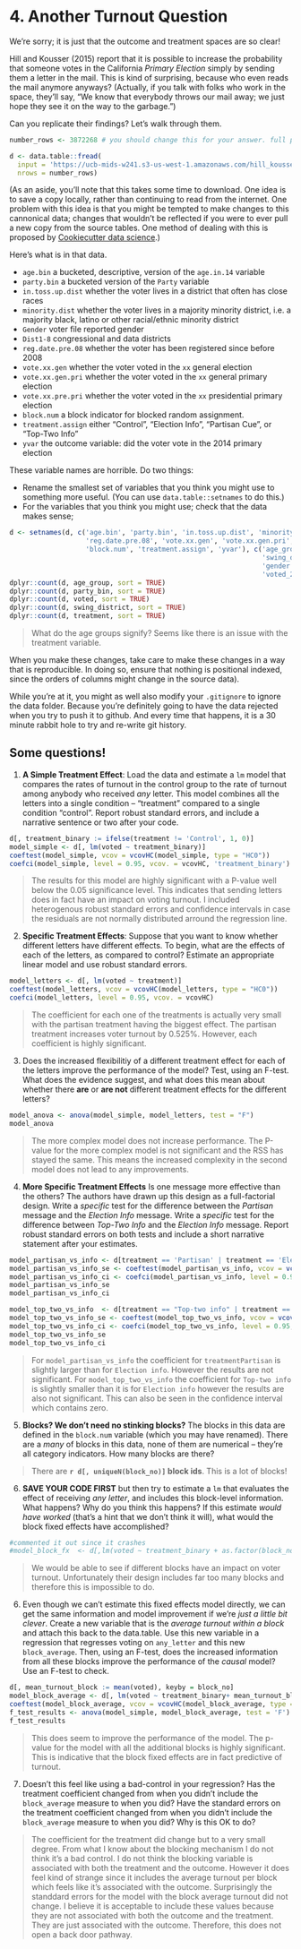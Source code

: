 # 4. Another Turnout Question

We're sorry; it is just that the outcome and treatment spaces are so clear! 

Hill and Kousser (2015) report that it is possible to increase the probability that someone votes in the California *Primary Election* simply by sending them a letter in the mail. This is kind of surprising, because who even reads the mail anymore anyways? (Actually, if you talk with folks who work in the space, they'll say, "We know that everybody throws our mail away; we just hope they see it on the way to the garbage.")

Can you replicate their findings? Let's walk through them.

```r
number_rows <- 3872268 # you should change this for your answer. full points for full data

d <- data.table::fread(
  input = 'https://ucb-mids-w241.s3-us-west-1.amazonaws.com/hill_kousser_analysis_file.csv', 
  nrows = number_rows)

```

(As an aside, you'll note that this takes some time to download. One idea is to save a copy locally, rather than continuing to read from the internet. One problem with this idea is that you might be tempted to make changes to this cannonical data; changes that wouldn't be reflected if you were to ever pull a new copy from the source tables. One method of dealing with this is proposed by [Cookiecutter data science](https://drivendata.github.io/cookiecutter-data-science/#links-to-related-projects-and-references).)

Here's what is in that data. 

- `age.bin` a bucketed, descriptive, version of the `age.in.14` variable 
- `party.bin` a bucketed version of the `Party` variable 
- `in.toss.up.dist` whether the voter lives in a district that often has close races 
- `minority.dist` whether the voter lives in a majority minority district, i.e. a majority black, latino or other racial/ethnic minority district 
- `Gender` voter file reported gender
- `Dist1-8` congressional and data districts 
- `reg.date.pre.08` whether the voter has been registered since before 2008 
- `vote.xx.gen` whether the voter voted in the `xx` general election 
- `vote.xx.gen.pri` whether the voter voted in the `xx` general primary election 
- `vote.xx.pre.pri` whether the voter voted in the `xx` presidential primary election 
- `block.num` a block indicator for blocked random assignment. 
- `treatment.assign` either "Control", "Election Info", "Partisan Cue", or "Top-Two Info"
- `yvar` the outcome variable: did the voter vote in the 2014 primary election 

These variable names are horrible. Do two things: 

- Rename the smallest set of variables that you think you might use to something more useful. (You can use `data.table::setnames` to do this.) 
- For the variables that you think you might use; check that the data makes sense; 

```r
d <- setnames(d, c('age.bin', 'party.bin', 'in.toss.up.dist', 'minority.dist', 'Gender', 'Dist1-8', 
                   'reg.date.pre.08', 'vote.xx.gen', 'vote.xx.gen.pri', 'vote.xx.pre.pri', 
                   'block.num', 'treatment.assign', 'yvar'), c('age_group', 'party_bin', 
                                                               'swing_district', 'majority_minority', 
                                                               'gender', 'district', 'registered_pre_08','voted_20_general', 
                                                               'voted_20_primary', 'voted_20_pres_primary', 'block_no', 'treatment', 'voted'),skip_absent=TRUE)
dplyr::count(d, age_group, sort = TRUE)
dplyr::count(d, party_bin, sort = TRUE)
dplyr::count(d, voted, sort = TRUE)
dplyr::count(d, swing_district, sort = TRUE)
dplyr::count(d, treatment, sort = TRUE)
```
> What do the age groups signify? Seems like there is an issue with the treatment variable. 

When you make these changes, take care to make these changes in a way that is reproducible. In doing so, ensure that nothing is positional indexed, since the orders of columns might change in the source data). 

While you're at it, you might as well also modify your `.gitignore` to ignore the data folder. Because you're definitely going to have the data rejected when you try to push it to github. And every time that happens, it is a 30 minute rabbit hole to try and re-write git history. 

## Some questions! 

1. **A Simple Treatment Effect**: Load the data and estimate a `lm` model that compares the rates of turnout in the control group to the rate of turnout among anybody who received *any* letter. This model combines all the letters into a single condition -- "treatment" compared to a single condition "control". Report robust standard errors, and include a narrative sentence or two after your code.  

```r
d[, treatment_binary := ifelse(treatment != 'Control', 1, 0)]
model_simple <- d[, lm(voted ~ treatment_binary)]
coeftest(model_simple, vcov = vcovHC(model_simple, type = "HC0"))
coefci(model_simple, level = 0.95, vcov. = vcovHC, 'treatment_binary')
```
> The results for this model are highly significant with a P-value well below the 0.05 significance level. This indicates that sending letters does in fact have an impact on voting turnout. I included heterogenous robust standard errors and confidence intervals in case the residuals are not normally distributed arround the regression line.  

2. **Specific Treatment Effects**: Suppose that you want to know whether different letters have different effects. To begin, what are the effects of each of the letters, as compared to control? Estimate an appropriate linear model and use robust standard errors. 

```r
model_letters <- d[, lm(voted ~ treatment)]
coeftest(model_letters, vcov = vcovHC(model_letters, type = "HC0"))
coefci(model_letters, level = 0.95, vcov. = vcovHC)
```
> The coefficient for each one of the treatments is actually very small with the partisan treatment having the biggest effect. The partisan treatment increases voter turnout by 0.525%. However, each coefficient is highly significant.

3. Does the increased flexibilitiy of a different treatment effect for each of the letters improve the performance of the model? Test, using an F-test. What does the evidence suggest, and what does this mean about whether there **are** or **are not** different treatment effects for the different letters?

```r
model_anova <- anova(model_simple, model_letters, test = "F")
model_anova
```
> The more complex model does not increase performance. The P-value for the more complex model is not significant and the RSS has stayed the same. This means the increased complexity in the second model does not lead to any improvements. 

4. **More Specific Treatment Effects** Is one message more effective than the others? The authors have drawn up this design as a full-factorial design. Write a *specific* test for the difference between the *Partisan* message and the *Election Info* message. Write a *specific* test for the difference between *Top-Two Info* and the *Election Info* message. Report robust standard errors on both tests and include a short narrative statement after your estimates. 

```r
model_partisan_vs_info <- d[treatment == 'Partisan' | treatment == 'Election info',lm(voted ~ treatment) ]
model_partisan_vs_info_se <- coeftest(model_partisan_vs_info, vcov = vcovHC(model_partisan_vs_info, type = "HC0"))
model_partisan_vs_info_ci <- coefci(model_partisan_vs_info, level = 0.95, vcov. = vcovHC)
model_partisan_vs_info_se
model_partisan_vs_info_ci

model_top_two_vs_info  <- d[treatment == "Top-two info" | treatment == "Election info", lm(voted ~ treatment)]
model_top_two_vs_info_se <- coeftest(model_top_two_vs_info, vcov = vcovHC(model_top_two_vs_info, type = "HC0"))
model_top_two_vs_info_ci <- coefci(model_top_two_vs_info, level = 0.95, vcov. = vcovHC)
model_top_two_vs_info_se
model_top_two_vs_info_ci
```
> For `model_partisan_vs_info` the coefficient for `treatmentPartisan` is slightly larger than for `Election info`. However the results are not significant. For `model_top_two_vs_info` the coefficient for `Top-two info` is slightly smaller than it is for `Election info` however the results are also not significant. This can also be seen in the confidence interval which contains zero.

5. **Blocks? We don't need no stinking blocks?**  The blocks in this data are defined in the `block.num` variable (which you may have renamed). There are a *many* of blocks in this data, none of them are numerical -- they're all category indicators. How many blocks are there? 

> There are **`r d[, uniqueN(block_no)]` block ids**. This is a lot of blocks!

6. **SAVE YOUR CODE FIRST** but then try to estimate a `lm` that evaluates the effect of receiving *any letter*, and includes this block-level information. What happens? Why do you think this happens? If this estimate *would have worked* (that's a hint that we don't think it will), what would the block fixed effects have accomplished?

```r
#commented it out since it crashes
#model_block_fx  <- d[,lm(voted ~ treatment_binary + as.factor(block_no))]
```
> We would be able to see if different blocks have an impact on voter turnout. Unfortunately their design includes far too many blocks and therefore this is impossible to do.

6. Even though we can't estimate this fixed effects model directly, we can get the same information and model improvement if we're *just a little bit clever*. Create a new variable that is the *average turnout within a block* and attach this back to the data.table. Use this new variable in a regression that regresses voting on `any_letter` and this new `block_average`. Then, using an F-test, does the increased information from all these blocks improve the performance of the *causal* model? Use an F-test to check. 

```r
d[, mean_turnout_block := mean(voted), keyby = block_no]
model_block_average <- d[, lm(voted ~ treatment_binary+ mean_turnout_block)]
coeftest(model_block_average, vcov = vcovHC(model_block_average, type = "HC0"))
f_test_results <- anova(model_simple, model_block_average, test = 'F')
f_test_results

```
> This does seem to improve the performance of the model. The p-value for the model with all the additional blocks is highly significant. This is indicative that the block fixed effects are in fact predictive of turnout. 

7. Doesn't this feel like using a bad-control in your regression? Has the treatment coefficient changed from when you didn't include the `block_average` measure to when you did? Have the standard errors on the treatment coefficient changed from when you didn't include the `block_average` measure to when you did? Why is this OK to do?

> The coefficient for the treatment did change but to a very small degree. From what I know about the blocking mechanism I do not think it's a bad control. I do not think the blocking variable is associated with both the treatment and the outcome. However it does feel kind of strange since it includes the average turnout per block which feels like it's associated with the outcome. Surprisingly the standdard errors for the model with the block average turnout did not change. I believe it is acceptable to include these values because they are not associated with both the outcome and the treatment. They are just associated with the outcome. Therefore, this does not open a back door pathway.  



